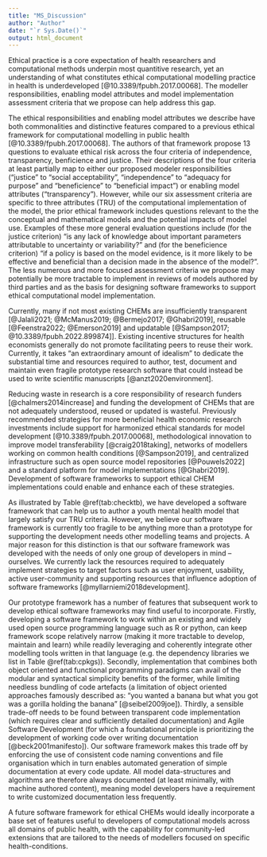 ```yaml
---
title: "MS_Discussion"
author: "Author"
date: "`r Sys.Date()`"
output: html_document
---
```


<!-- Talk about DARTH (https://doi.org/10.1007/s40273-019-00837-x )/ BCEA -->
Ethical practice is a core expectation of health researchers and computational methods underpin most quantitive research, yet an understanding of what constitutes ethical computational modelling practice in health is underdeveloped [@10.3389/fpubh.2017.00068]. The modeller responsibilities, enabling model attributes and model implementation assessment criteria that we propose can help address this gap. 

The ethical responsibilities and enabling model attributes we describe have both commonalities and distinctive features compared to a previous ethical framework for computational modelling in public health [@10.3389/fpubh.2017.00068]. The authors of that framework propose 13 questions to evaluate ethical risk across the four criteria of independence, transparency, benficience and justice. Their descriptions of the four criteria at least partially map to either our proposed modeler responsibilities (“justice” to “social acceptability”, “independence” to “adequacy for purpose” and “beneficience” to “beneficial impact”) or enabling model attributes (“transparency”). However, while our six assessment criteria are specific to three attributes (TRU) of the computational implementation of the model, the prior ethical framework includes questions relevant to the the conceptual and mathematical models and the potential impacts of model use. Examples of these more general evaluation questions include (for the justice criterion) “is any lack of knowledge about important parameters attributable to uncertainty or variability?” and (for the beneficience criterion) “if a policy is based on the model evidence, is it more likely to be effective and beneficial than a decision made in the absence of the model?”. The less numerous and more focused assessment criteria we propose may potentially be more tractable to implement in reviews of models authored by third parties and as the basis for designing software frameworks to support ethical computational model implementation.

Currently, many if not most existing CHEMs are insufficiently transparent [@Jalali2021; @McManus2019; @Bermejo2017; @Ghabri2019], reusable [@Feenstra2022; @Emerson2019] and updatable [@Sampson2017; @10.3389/fpubh.2022.899874]]. <!-- DELETION --> Existing incentive structures for health economists generally do not promote facilitating peers to reuse their work. Currently, it takes “an extraordinary amount of idealism” to dedicate the substantial time and resources required to author, test, document and maintain even fragile prototype research software that could instead be used to write scientific manuscripts [@anzt2020environment].

Reducing waste in research is a core responsibility of research funders [@chalmers2014increase] and funding the development of CHEMs that are not adequately understood, reused or updated is wasteful. Previously recommended strategies for more beneficial health economic research investments include support for harmonized ethical standards for model development [@10.3389/fpubh.2017.00068], methodological innovation to improve model transferability  [@craig2018taking], networks of modellers working on common health conditions [@Sampson2019], and  centralized infrastructure such as open source model repositories [@Pouwels2022] and a standard platform for model implementations [@Ghabri2019]. Development of software frameworks to support ethical CHEM implementations could enable and enhance each of these strategies.

As illustrated by Table \@ref(tab:checktb), we have developed a software framework that can help us to author a youth mental health model that largely satisfy our TRU criteria. However, we believe our software framework is currently too fragile to be anything more than a prototype for supporting the development needs other modelling teams and projects. A major reason for this distinction is that our software framework was developed with the needs of only one group of developers in mind – ourselves. We currently lack the resources required to adequately implement strategies to target factors such as user enjoyment, usability, active user-community and supporting resources that influence adoption of software frameworks [@myllarniemi2018development]. 

Our prototype framework has a number of features that subsequent work to develop ethical software frameworks may find useful to incorporate. Firstly, developing a software framework to work within an existing and widely used open source programming language such as R or python, can keep framework scope relatively narrow (making it more tractable to develop, maintain and learn) while readily leveraging and coherently integrate other modelling tools written in that language (e.g. the dependency libraries we list in Table \@ref(tab:cpkgs)). Secondly, implementation that combines both object oriented and functional programming paradigms can avail of the modular and syntactical simplicity benefits of the former, while limiting needless bundling of code artefacts (a limitation of object oriented approaches famously described as: “you wanted a banana but what you got was a gorilla holding the banana” [@seibel2009joe]). Thirdly, a sensible trade-off needs to be found between transparent code implementation (which requires clear and sufficiently detailed documentation) and Agile Software Development (for which a foundational principle is prioritizing the development of working code over writing documentation [@beck2001manifesto]). Our software framework makes this trade off by enforcing the use of consistent code naming conventions and file organisation which in turn enables automated generation of simple documentation at every code update. All model data-structures and algorithms are therefore always documented (at least minimally, with machine authored content), meaning model developers have a requirement to write customized documentation less frequently.

A future software framework for ethical CHEMs would ideally incorporate a base set of features useful to developers of computational models across all domains of public health, with the capability for community-led extensions that are tailored to the needs of modellers focused on specific health-conditions.










